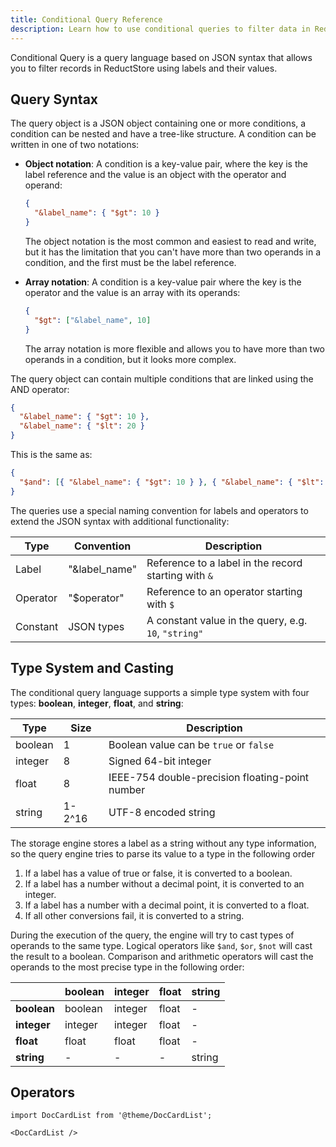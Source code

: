 ```yaml
---
title: Conditional Query Reference
description: Learn how to use conditional queries to filter data in ReductStore.
---
```


<head>
  <link
    rel="canonical"
    href="https://www.reduct.store/docs/conditional-query"
  />
</head>

Conditional Query is a query language based on JSON syntax that allows you to filter records in ReductStore using labels and their values.

## Query Syntax

The query object is a JSON object containing one or more conditions, a condition can be nested and have a tree-like structure.
A condition can be written in one of two notations:

- **Object notation**: A condition is a key-value pair, where the key is the label reference and the value is an object with the operator and operand:

  ```json
  {
    "&label_name": { "$gt": 10 }
  }
  ```
  The object  notation is the most common and easiest to read and write, but it has the limitation that you can't have more than two operands in a condition, and the first must be the label reference.

- **Array notation**: A condition is a key-value pair where the key is the operator and the value is an array with its operands:

  ```json
  {
    "$gt": ["&label_name", 10]
  }
  ```

  The array notation is more flexible and allows you to have more than two operands in a condition, but it looks more complex.

The query object can contain multiple conditions that are linked using the AND operator:

```json
{
  "&label_name": { "$gt": 10 },
  "&label_name": { "$lt": 20 }
}
```

This is the same as:

```json
{
  "$and": [{ "&label_name": { "$gt": 10 } }, { "&label_name": { "$lt": 20 } }]
}
```

The queries use a special naming convention for labels and operators to extend the JSON syntax with additional functionality:

| Type     | Convention    | Description                                          |
| -------- | ------------- | ---------------------------------------------------- |
| Label    | "&label_name" | Reference to a label in the record starting with `&` |
| Operator | "$operator"   | Reference to an operator starting with `$`           |
| Constant | JSON types    | A constant value in the query, e.g. `10`, `"string"` |

## Type System and Casting

The conditional query language supports a simple type system with four types: **boolean**, **integer**, **float**, and **string**:

| Type    | Size   | Description                                     |
| ------- | ------ | ----------------------------------------------- |
| boolean | 1      | Boolean value can be `true` or `false`          |
| integer | 8      | Signed 64-bit integer                           |
| float   | 8      | IEEE-754 double-precision floating-point number |
| string  | 1-2^16 | UTF-8 encoded string                            |

The storage engine stores a label as a string without any type information, so the query engine tries to parse its value to a type in the following order

1. If a label has a value of true or false, it is converted to a boolean.
2. If a label has a number without a decimal point, it is converted to an integer.
3. If a label has a number with a decimal point, it is converted to a float.
4. If all other conversions fail, it is converted to a string.

During the execution of the query, the engine will try to cast types of operands to the same type.
Logical operators like `$and`, `$or`, `$not` will cast the result to a boolean.
Comparison and arithmetic operators will cast the operands to the most precise type in the following order:

|             | boolean | integer | float | string |
| ----------- | ------- | ------- | ----- | ------ |
| **boolean** | boolean | integer | float | -      |
| **integer** | integer | integer | float | -      |
| **float**   | float   | float   | float | -      |
| **string**  | -       | -       | -     | string |


## Operators

```mdx-code-block
import DocCardList from '@theme/DocCardList';

<DocCardList />
```

